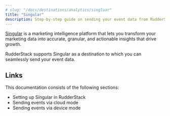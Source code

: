 ```yaml
---
# slug: "/docs/destinations/analytics/singluar"
title: "Singular"
description: Step-by-step guide on sending your event data from RudderStack to Singular.
---
```


[Singular](https://www.singular.net/) is a marketing intelligence platform that lets you transform your marketing data into accurate, granular, and actionable insights that drive growth.

RudderStack supports Singular as a destination to which you can seamlessly send your event data.

## Links

This documentation consists of the following sections:

- <Link to="/destinations/streaming-destinations/singular/setting-up-singular-in-rudderstack/">Setting up Singular in RudderStack</Link>
- <Link to="/destinations/streaming-destinations/singular/singular-cloud-mode/">Sending events via cloud mode</Link>
- <Link to="/destinations/streaming-destinations/singular/singular-device-mode/">Sending events via device mode</Link>